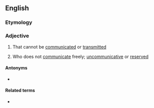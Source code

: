 ==English==

===Etymology===
{{prefix|en|in|communicable}}

===Adjective===
{{en-adj}}

# {{lb|en|of a disease etc}} That cannot be [[communicated]] or [[transmitted]]
# {{lb|en|of a person}} Who does not [[communicate]] freely; [[uncommunicative]] or [[reserved]]

====Antonyms====
* {{l|en|communicable}}

====Related terms====
* {{l|en|incommunicability}}